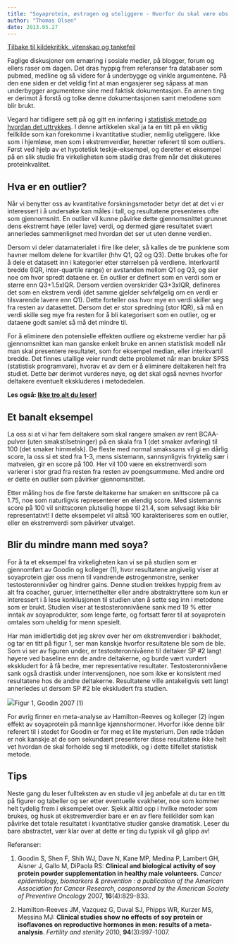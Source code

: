 ```yaml
---
title: "Soyaprotein, østrogen og uteliggere - Hvorfor du skal være obs på feilkilder"
author: "Thomas Olsen"
date: 2013.05.27
---
```


[Tilbake til kildekritikk, vitenskap og tankefeil](../../kildekritikk.qmd)

Faglige diskusjoner om ernæring i sosiale medier, på blogger, forum og ellers raser om dagen. Det dras hyppig frem referanser fra databaser som pubmed, medline og så videre for å underbygge og vinkle argumentene. På den ene siden er det veldig fint at man engasjerer seg såpass at man underbygger argumentene sine med faktisk dokumentasjon. En annen ting er derimot å forstå og tolke denne dokumentasjonen samt metodene som blir brukt.

Vegard har tidligere sett på og gitt en innføring i [statistisk metode og hvordan det uttrykkes](signifikans.qmd "Signifikans og alt det der"). I denne artikkelen skal ja ta en titt på en viktig feilkilde som kan forekomme i kvantitative studier, nemlig uteliggere. Ikke som i hjemløse, men som i ekstremverdier, heretter referert til som outliers. Først ved hjelp av et hypotetisk teskje-eksempel, og deretter et eksempel på en slik studie fra virkeligheten som stadig dras frem når det diskuteres proteinkvalitet.

## Hva er en outlier?

Når vi benytter oss av kvantitative forskningsmetoder betyr det at det vi er interessert i å undersøke kan måles i tall, og resultatene presenteres ofte som gjennomsnitt. En outlier vil kunne påvirke dette gjennomsnittet grunnet dens ekstremt høye (eller lave) verdi, og dermed gjøre resultatet svært annerledes sammenlignet med hvordan det ser ut uten denne verdien.

Dersom vi deler datamaterialet i fire like deler, så kalles de tre punktene som havner mellom delene for kvartiler (hhv Q1, Q2 og Q3). Dette brukes ofte for å dele et datasett inn i kategorier etter størrelsen på verdiene. Interkvartil bredde (IQR, inter-quartile range) er avstanden mellom Q1 og Q3, og sier noe om hvor spredt dataene er. En outlier er definert som en verdi som er større enn Q3+1.5xIQR. Dersom verdien overskrider Q3+3xIQR, defineres det som en ekstrem verdi (det samme gjelder selvfølgelig om en verdi er tilsvarende lavere enn Q1). Dette forteller oss hvor mye en verdi skiller seg fra resten av datasettet. Dersom det er stor spredning (stor IQR), så må en verdi skille seg mye fra resten for å bli kategorisert som en outlier, og er dataene godt samlet så må det mindre til.

For å eliminere den potensielle effekten outliere og ekstreme verdier har på gjennomsnittet kan man ganske enkelt bruke en annen statistisk modell når man skal presentere resultatet, som for eksempel median, eller interkvartil bredde. Det finnes utallige veier rundt dette problemet når man bruker SPSS (statistisk programvare), hvorav et av dem er å eliminere deltakeren helt fra studiet. Dette bør derimot vurderes nøye, og det skal også nevnes hvorfor deltakere eventuelt ekskluderes i metodedelen.

**Les også: [Ikke tro alt du leser!](http://www.friskogfunksjonell.no/ikke-tro-alt-du-leser/ "Ikke tro alt du leser!")**

## Et banalt eksempel

La oss si at vi har fem deltakere som skal rangere smaken av rent BCAA-pulver (uten smakstilsetninger) på en skala fra 1 (det smaker avføring) til 100 (det smaker himmelsk). De fleste med normal smakssans vil gi en dårlig score, la oss si et sted fra 1-3, mens sistemann, sannsynligvis fryktelig sær i matveien, gir en score på 100. Her vil 100 være en ekstremverdi som varierer i stor grad fra resten fra resten av poengsummene. Med andre ord er dette en outlier som påvirker gjennomsnittet.

Etter måling hos de fire første deltakerne har smaken en snittscore på ca 1.75, noe som naturligvis representerer en elendig score. Med sistemanns score på 100 vil snittscoren plutselig hoppe til 21.4, som selvsagt ikke blir representativt! I dette eksempelet vil altså 100 karakteriseres som en outlier, eller en ekstremverdi som påvirker utvalget.

## Blir du mindre mann med soya?

For å ta et eksempel fra virkeligheten kan vi se på studien som er gjennomført av Goodin og kolleger (1), hvor resultatene angivelig viser at soyaprotein gjør oss menn til vandrende østrogenmonstre, senker testosteronnivåer og hindrer gains. Denne studien trekkes hyppig frem av alt fra coacher, guruer, internetthelter eller andre abstraktryttere som kun er interessert i å lese konklusjonen til studien uten å sette seg inn i metodene som er brukt. Studien viser at testosteronnivåene sank med 19 % etter inntak av soyaprodukter, som lenge førte, og fortsatt fører til at soyaprotein omtales som uheldig for menn spesielt.

Har man imidlertidig det jeg skrev over her om ekstremverdier i bakhodet, og tar en titt på figur 1, ser man kanskje hvorfor resultatene ble som de ble. Som vi ser av figuren under, er testosteronnivåene til deltaker SP #2 langt høyere ved baseline enn de andre deltakerne, og burde vært vurdert ekskludert for å få bedre, mer representative resultater. Testosteronnivåene sank også drastisk under intervensjonen, noe som ikke er konsistent med resultatene hos de andre deltakerne. Resultatene ville antakeligvis sett langt annerledes ut dersom SP #2 ble ekskludert fra studien.

![](images/clipboard-1792857329.png)Figur 1, Goodin 2007 (1)

For øvrig finner en meta-analyse av Hamilton-Reeves og kolleger (2) ingen effekt av soyaprotein på mannlige kjønnshormoner. Hvorfor ikke denne blir referert til i stedet for Goodin er for meg et lite mysterium. Den røde tråden er nok kanskje at de som sekundært presenterer disse resultatene ikke helt vet hvordan de skal forholde seg til metodikk, og i dette tilfellet statistisk metode.

## Tips

Neste gang du leser fullteksten av en studie vil jeg anbefale at du tar en titt på figurer og tabeller og ser etter eventuelle svakheter, noe som kommer helt tydelig frem i eksempelet over. Sjekk alltid opp i hvilke metoder som brukes, og husk at ekstremverdier bare er en av flere feilkilder som kan påvirke det totale resultatet i kvantitative studier ganske dramatisk. Leser du bare abstractet, vær klar over at dette er ting du typisk vil gå glipp av!

Referanser:

1.  Goodin S, Shen F, Shih WJ, Dave N, Kane MP, Medina P, Lambert GH, Aisner J, Gallo M, DiPaola RS: **Clinical and biological activity of soy protein powder supplementation in healthy male volunteers**. *Cancer epidemiology, biomarkers & prevention : a publication of the American Association for Cancer Research, cosponsored by the American Society of Preventive Oncology* 2007, **16**(4):829-833.

2.  Hamilton-Reeves JM, Vazquez G, Duval SJ, Phipps WR, Kurzer MS, Messina MJ: **Clinical studies show no effects of soy protein or isoflavones on reproductive hormones in men: results of a meta-analysis**. *Fertility and sterility* 2010, **94**(3):997-1007.
